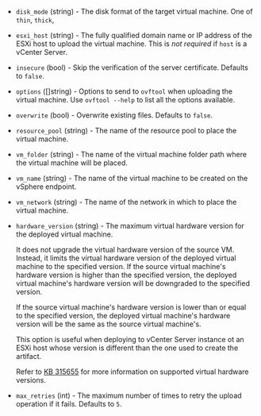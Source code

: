 <!-- Code generated from the comments of the Config struct in post-processor/vsphere/post-processor.go; DO NOT EDIT MANUALLY -->

- `disk_mode` (string) - The disk format of the target virtual machine. One of `thin`, `thick`,

- `esxi_host` (string) - The fully qualified domain name or IP address of the ESXi host to upload the
  virtual machine. This is _not required_ if `host` is a vCenter Server.

- `insecure` (bool) - Skip the verification of the server certificate. Defaults to `false`.

- `options` ([]string) - Options to send to `ovftool` when uploading the virtual machine.
  Use `ovftool --help` to list all the options available.

- `overwrite` (bool) - Overwrite existing files. Defaults to `false`.

- `resource_pool` (string) - The name of the resource pool to place the virtual machine.

- `vm_folder` (string) - The name of the virtual machine folder path where the virtual machine will be
  placed.

- `vm_name` (string) - The name of the virtual machine to be created on the vSphere endpoint.

- `vm_network` (string) - The name of the network in which to place the virtual machine.

- `hardware_version` (string) - The maximum virtual hardware version for the deployed virtual machine.
  
  It does not upgrade the virtual hardware version of the source VM. Instead, it limits the
  virtual hardware version of the deployed virtual machine  to the specified version.
  If the source virtual machine's hardware version is higher than the specified version, the
  deployed virtual machine's hardware version will be downgraded to the specified version.
  
  If the source virtual machine's hardware version is lower than or equal to the specified
  version, the deployed virtual machine's hardware version will be the same as the source
  virtual machine's.
  
  This option is useful when deploying to vCenter Server instance ot an ESXi host whose
  version is different than the one used to create the artifact.
  
  Refer to [KB 315655](https://knowledge.broadcom.com/external/article?articleNumber=315655)
  for more information on supported virtual hardware versions.

- `max_retries` (int) - The maximum number of times to retry the upload operation if it fails.
  Defaults to `5`.

<!-- End of code generated from the comments of the Config struct in post-processor/vsphere/post-processor.go; -->
